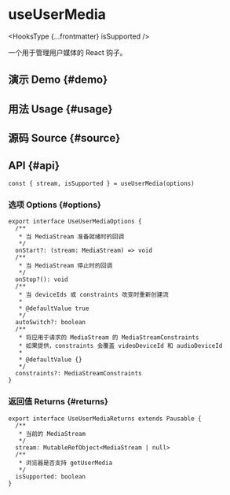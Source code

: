 # useUserMedia


<HooksType {...frontmatter} isSupported />

一个用于管理用户媒体的 React 钩子。

## 演示 Demo \{#demo}


<App />

## 用法 Usage \{#usage}



## 源码 Source \{#source}


<Source />

## API \{#api}

```tsx
const { stream, isSupported } = useUserMedia(options)
```

### 选项 Options \{#options}

```tsx
export interface UseUserMediaOptions {
  /**
   * 当 MediaStream 准备就绪时的回调
   */
  onStart?: (stream: MediaStream) => void
  /**
   * 当 MediaStream 停止时的回调
   */
  onStop?(): void
  /**
   * 当 deviceIds 或 constraints 改变时重新创建流
   *
   * @defaultValue true
   */
  autoSwitch?: boolean
  /**
   * 将应用于请求的 MediaStream 的 MediaStreamConstraints
   * 如果提供，constraints 会覆盖 videoDeviceId 和 audioDeviceId
   *
   * @defaultValue {}
   */
  constraints?: MediaStreamConstraints
}
```

### 返回值 Returns \{#returns}

```tsx
export interface UseUserMediaReturns extends Pausable {
  /**
   * 当前的 MediaStream
   */
  stream: MutableRefObject<MediaStream | null>
  /**
   * 浏览器是否支持 getUserMedia
   */
  isSupported: boolean
}
```
